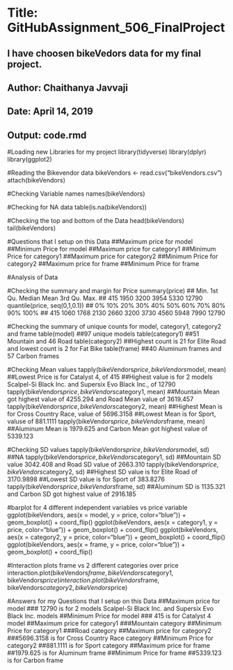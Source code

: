 # Title: GitHubAssignment_506_FinalProject #
## I have choosen bikeVedors data for my final project. ##
## Author: Chaithanya Javvaji ##
## Date: April 14, 2019 ##
## Output: code.rmd ##
#Loading new Libraries for my project
library(tidyverse)
library(dplyr)
library(ggplot2)

#Reading the Bikevendor data
bikeVendors <- read.csv("bikeVendors.csv")
attach(bikeVendors)

#Checking Variable names
names(bikeVendors)

#Checking for NA data
table(is.na(bikeVendors))

#Checking the top and bottom of the Data
head(bikeVendors)
tail(bikeVendors)

#Questions that I setup on this Data
##Maximum price for model
##Minimum Price for model
##Maximum price for category1
##Minimum Price for category1
##Maximum price for category2
##Minimum Price for category2
##Maximum price for frame
##Minimum Price for frame

#Analysis of Data

#Checking the summary and margin for Price 
summary(price)
##   Min. 1st Qu.  Median    Mean 3rd Qu.    Max. 
##   415    1950    3200    3954    5330   12790 
quantile(price, seq(0,1,0.1))
##    0%   10%   20%   30%   40%   50%   60%   70%   80%   90%  100% 
##   415  1060  1768  2130  2660  3200  3730  4560  5948  7990 12790 

#Checking the summary of unique counts for model, category1, category2 and frame
table(model)
##97 unique models
table(category1)
##51 Mountain and 46 Road 
table(category2)
##Highest count is 21 for Elite Road and lowest count is 2 for Fat Bike
table(frame)
##40 Aluminum frames and 57 Carbon frames

#Checking Mean values
tapply(bikeVendors$price, bikeVendors$model, mean)
##Lowest Price is for Catalyst 4, of 415
##Highest value is for 2 models Scalpel-Si Black Inc. and Supersix Evo Black Inc., of 12790
tapply(bikeVendors$price, bikeVendors$category1, mean)
##Mountain Mean got highest value of 4255.294 and Road Mean value of 3619.457
tapply(bikeVendors$price, bikeVendors$category2, mean)
##Highest Mean is for Cross Country Race, value of 5696.3158 
##Lowest Mean is for Sport, valuse of 881.1111 
tapply(bikeVendors$price, bikeVendors$frame, mean)
##Aluminum Mean is 1979.625 and Carbon Mean got highest value of 5339.123 

#Checking SD values
tapply(bikeVendors$price, bikeVendors$model, sd)
##NA
tapply(bikeVendors$price, bikeVendors$category1, sd)
##Mountain SD value 3042.408 and Road SD value of 2663.310
tapply(bikeVendors$price, bikeVendors$category2, sd)
##Highest SD value is for Elite Road of 3170.9898 
##Lowest SD value is for Sport of 383.8276 
tapply(bikeVendors$price, bikeVendors$frame, sd)
##Aluminum SD is 1135.321 and Carbon SD got highest value of 2916.185 

#barplot for 4 different independent variables vs price variable
ggplot(bikeVendors, aes(x = model, y = price, color="blue")) + geom_boxplot() + coord_flip()
ggplot(bikeVendors, aes(x = category1, y = price, color="blue")) + geom_boxplot() + coord_flip()
ggplot(bikeVendors, aes(x = category2, y = price, color="blue")) + geom_boxplot() + coord_flip()
ggplot(bikeVendors, aes(x = frame, y = price, color="blue")) + geom_boxplot() + coord_flip()  

#Interaction plots frame vs 2 different categories over price 
interaction.plot(bikeVendors$frame, bikeVendors$category1, bikeVendors$price)
interaction.plot(bikeVendors$frame, bikeVendors$category2, bikeVendors$price)

#Answers for my Questions that I setup on this Data
##Maximum price for model
### 12790 is for 2 models Scalpel-Si Black Inc. and Supersix Evo Black Inc. models
##Minimum Price for model
### 415 is for Catalyst 4 model
##Maximum price for category1
###Mountain category
##Minimum Price for category1
###Road category
##Maximum price for category2
###5696.3158 is for Cross Country Race category
##Minimum Price for category2
##881.1111 is for Sport category 
##Maximum price for frame
##1979.625 is for Aluminum  frame 
##Minimum Price for frame
##5339.123 is for Carbon frame


